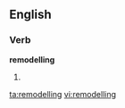 
== English ==
===Verb===
'''remodelling'''
# {{present participle of|[[remodel]]}}

[[ta:remodelling]]
[[vi:remodelling]]